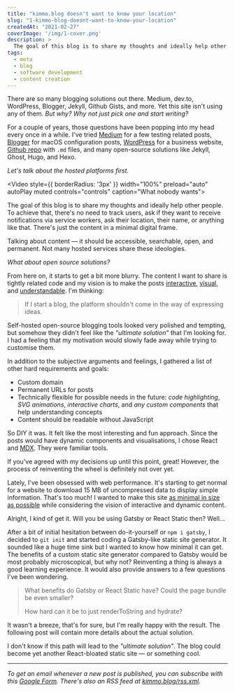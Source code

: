 ```yaml
---
title: "kimmo.blog doesn't want to know your location"
slug: "1-kimmo-blog-doesnt-want-to-know-your-location"
createdAt: "2021-02-27"
coverImage: '/img/1-cover.png'
description: >
  The goal of this blog is to share my thoughts and ideally help other people.
tags:
  - meta
  - blog
  - software development
  - content creation
---
```


There are so many blogging solutions out there. Medium, dev.to, WordPress, Blogger, Jekyll, Github Gists, and more. Yet this site isn't using any of them. *But why? Why not just pick one and start writing?*

For a couple of years, those questions have been popping into my head every once in a while. I've tried [Medium](https://medium.com/@kimmobrunfeldt/introduction-to-sauce-labs-3ad082fc7dd5) for a few testing related posts, [Blogger](http://scouringmacbook.blogspot.com/2012/10/setting-everything.html) for macOS configuration posts, [WordPress](https://alvarcarto.com/) for a business website, [Github repo](https://github.com/kimmobrunfeldt/howto-everything) with `.md` files, and many open-source solutions like Jekyll, Ghost, Hugo, and Hexo.

_Let's talk about the hosted platforms first._

<Video style={{ borderRadius: '3px' }} width="100%" preload="auto" autoPlay muted controls="controls" caption="What nobody wants">
  <source src="/video/1-notifications.mp4" type="video/mp4"/>
</Video>

The goal of this blog is to share my thoughts and ideally help other people. To achieve that, there's no need to track users, ask if they want to receive notifications via service workers, ask their location, their name, or anything like that. There's just the content in a minimal digital frame.

Talking about content — it should be accessible, searchable, open, and permanent. Not many hosted services share these ideologies.

_What about open source solutions?_

From here on, it starts to get a bit more blurry. The content I want to share is tightly related code and my vision is to make the posts [interactive](https://www.joshwcomeau.com/animation/a-friendly-introduction-to-spring-physics/), [visual](http://www.r2d3.us/visual-intro-to-machine-learning-part-1/), and [understandable](https://jgthms.com/web-design-in-4-minutes/). I'm thinking:

> If I start a blog, the platform shouldn't come in the way of expressing ideas.

Self-hosted open-source blogging tools looked very polished and tempting, but somehow they didn't feel like the _"ultimate solution"_ that I'm looking for. I had a feeling that my motivation would slowly fade away while trying to customise them.

In addition to the subjective arguments and feelings, I gathered a list of other hard requirements and goals:

* Custom domain
* Permanent URLs for posts
* Technically flexible for possible needs in the future: *code highlighting*, *SVG animations*, *interactive charts*, and *any custom components* that help understanding concepts
* Content should be readable without JavaScript

So DIY it was. It felt like the most interesting and fun approach. Since the posts would have dynamic components and visualisations, I chose React and [MDX](https://mdxjs.com/). They were familiar tools.

If you've agreed with my decisions up until this point, great! However, the process of reinventing the wheel is definitely not over yet.

Lately, I've been obsessed with web performance. It's starting to get normal for a website to download 15 MB of uncompressed data to display simple information. That's too much! I wanted to make this site [as minimal in size as possible](/perf/) while considering the vision of interactive and dynamic content.

<ChatDiscussion>
  <ChatMessage from="them">
    Alright, I kind of get it. Will you be using Gatsby or React Static then?
  </ChatMessage>
  <ChatMessage from="me">
    Well...
  </ChatMessage>
</ChatDiscussion>

After a bit of initial hesitation between do-it-yourself or `npm i gatsby`, I decided to `git init` and started coding a Gatsby-like static site generator. It sounded like a huge time sink but I wanted to know how minimal it can get. The benefits of a custom static site generator compared to Gatsby would be most probably microscopical, but why not? Reinventing a thing is always a good learning experience. It would also provide answers to a few questions I've been wondering.

> What benefits do Gatsby or React Static have?
> Could the page bundle be even smaller?
>
> How hard can it be to just renderToString and hydrate?

It wasn't a breeze, that's for sure, but I'm really happy with the result. The following post will contain more details about the actual solution.

I don't know if this path will lead to the _"ultimate solution"_. The blog could become yet another React-bloated static site — or something cool.

<hr/>

*To get an email whenever a new post is published, you can subscribe with this [Google Form](https://docs.google.com/forms/d/e/1FAIpQLSeqxCof8DcwK_DYCNyNmJfDj-bWG8tuxyEiAiuTQLdL6h4bpg/viewform?usp=sf_link). There's also an RSS feed at [kimmo.blog/rss.xml](https://kimmo.blog/rss.xml).*
